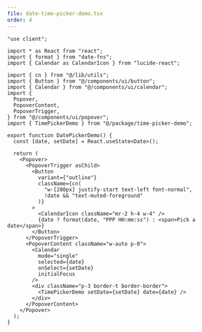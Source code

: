 ```yaml
---
file: date-time-picker-demo.tsx
order: 4
---
```



```tsx
"use client";

import * as React from "react";
import { format } from "date-fns";
import { Calendar as CalendarIcon } from "lucide-react";

import { cn } from "@/lib/utils";
import { Button } from "@/components/ui/button";
import { Calendar } from "@/components/ui/calendar";
import {
  Popover,
  PopoverContent,
  PopoverTrigger,
} from "@/components/ui/popover";
import { TimePickerDemo } from "@/package/time-picker-demo";

export function DatePickerDemo() {
  const [date, setDate] = React.useState<Date>();

  return (
    <Popover>
      <PopoverTrigger asChild>
        <Button
          variant={"outline"}
          className={cn(
            "w-[280px] justify-start text-left font-normal",
            !date && "text-muted-foreground"
          )}
        >
          <CalendarIcon className="mr-2 h-4 w-4" />
          {date ? format(date, "PPP HH:mm:ss") : <span>Pick a date</span>}
        </Button>
      </PopoverTrigger>
      <PopoverContent className="w-auto p-0">
        <Calendar
          mode="single"
          selected={date}
          onSelect={setDate}
          initialFocus
        />
        <div className="p-3 border-t border-border">
          <TimePickerDemo setDate={setDate} date={date} />
        </div>
      </PopoverContent>
    </Popover>
  );
}
```